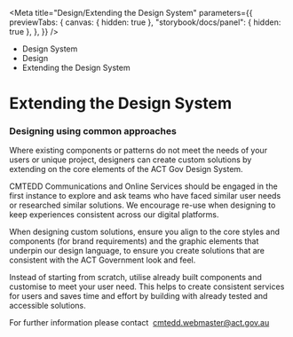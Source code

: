 
<Meta
	title="Design/Extending the Design System"
	parameters={{
		previewTabs: {
			canvas: { hidden: true },
			"storybook/docs/panel": { hidden: true },
		},
	}}
/>

<div className="act-docs-container">
	<Masthead />
	<main className="act-body">
		<div className="act-flex act-flex-light-purple">
			<div className="act-flex__container act-flex__container-padding-trim">
				<div className="act-flex__grid">
					<div className="act-flex__row">
						<div className="act-col__cw-12">
							<div className="act-box">
								<div className="act-breadcrumbs">
									<ul className="act-breadcrumbs__container">
										<li className="act-breadcrumbs__crumb act-h6">
											<LinkTo className="act-breadcrumbs__crumb__link" kind="about-about--page">
												Design System <i className="fa-solid fa-angle-right"></i>
											</LinkTo>
										</li>
										<li className="act-breadcrumbs__crumb act-h6">
											<LinkTo className="act-breadcrumbs__crumb__link" kind="design-overview--page">
												Design <i className="fa-solid fa-angle-right"></i>
											</LinkTo>
										</li>
										<li className="act-breadcrumbs__crumb act-h6">
											<LinkTo className="act-breadcrumbs__crumb__link" kind="design-overview--page">
												Extending the Design System <i className="fa-solid fa-angle-right"></i>
											</LinkTo>
										</li>
									</ul>
								</div>
								<h1>Extending the Design System</h1>
							</div>
						</div>
					</div>
				</div>
			</div>
		</div>
		<div className="act-flex">
			<div className="act-flex__container">
				<div className="act-flex__grid">
					<div className="act-flex__row">
						<div className="act-col__cw-12">
							<div className="act-box">
								<h3>Designing using common approaches</h3>
								<p>
									Where existing components or patterns do not meet the needs of your users or unique project, designers can create custom solutions by extending on the core
									elements of the ACT Gov Design System.
								</p>
								<p>
									CMTEDD Communications and Online Services should be engaged in the first instance to explore and ask teams who have faced similar user needs or researched similar
									solutions. We encourage re-use when designing to keep experiences consistent across our digital platforms.
								</p>
								<p>
									When designing custom solutions, ensure you align to the core styles and components (for brand requirements) and the graphic elements that underpin our design
									language, to ensure you create solutions that are consistent with the ACT Government look and feel.
								</p>
								<p>
									Instead of starting from scratch, utilise already built components and customise to meet your user need. This helps to create consistent services for users and
									saves time and effort by building with already tested and accessible solutions.
								</p>
								<p>
									For further information please contact 
									<a href="mailto:cmtedd.webmaster@act.gov.au" target="_blank">
										cmtedd.webmaster@act.gov.au
									</a>
								</p>
							</div>
						</div>
					</div>
				</div>
			</div>
		</div>
	</main>
	<footer className="act-footer">
		<AoC />
		<Footer />
	</footer>
</div>
